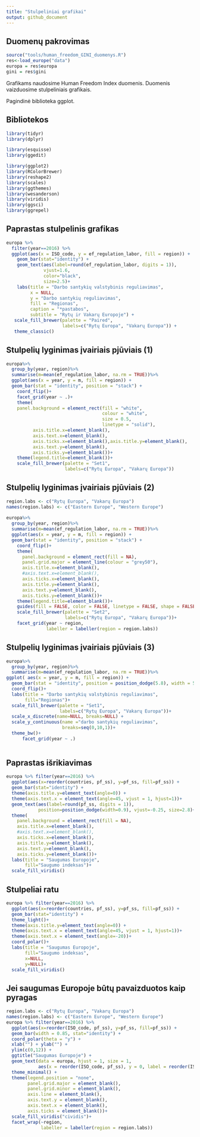 ```yaml
---
title: "Stulpeliniai grafikai"
output: github_document
---
```


## Duomenų pakrovimas

```r
source("tools/human_freedom_GINI_duomenys.R")
res<-load_europe("data")
europa = res$europa
gini = res$gini
```


Grafikams naudosime Human Freedom Index duomenis. Duomenis vaizduosime stulpeliniais grafikais.

Pagindinė biblioteka ggplot.

## Bibliotekos

```r
library(tidyr)
library(dplyr)

library(esquisse)
library(ggedit)

library(ggplot2)
library(RColorBrewer)
library(reshape2)
library(scales)
library(ggthemes)
library(wesanderson)
library(viridis)
library(ggsci)
library(ggrepel)
```


## Paprastas stulpelinis grafikas

```r
europa %>%
  filter(year==2016) %>%
  ggplot(aes(x = ISO_code, y = ef_regulation_labor, fill = region)) +
    geom_bar(stat="identity") +
    geom_text(aes(label=round(ef_regulation_labor, digits = 1)),
              vjust=1.6,
              color="black",
              size=2.5)+
    labs(title = "Darbo santykių valstybinis reguliavimas",
         x = NULL,
         y = "Darbo santykių reguliavimas",
         fill = "Regionas",
         caption = "*pastabos",
         subtitle = "Rytų ir Vakarų Europoje") +
   scale_fill_brewer(palette = "Paired",
                     labels=c("Rytų Europa", "Vakarų Europa")) +
   theme_classic()
```


## Stulpelių lyginimas įvairiais pjūviais (1)

```r

europa%>%
  group_by(year, region)%>%
  summarise(m=mean(ef_regulation_labor, na.rm = TRUE))%>%
  ggplot(aes(x = year, y = m, fill = region)) +
  geom_bar(stat = "identity", position = "stack") +
    coord_flip()+
    facet_grid(year ~ .)+
    theme(
    panel.background = element_rect(fill = "white",
                                    colour = "white",
                                    size = 0.5,
                                    linetype = "solid"), 
          axis.title.x=element_blank(),
          axis.text.x=element_blank(),
          axis.ticks.x=element_blank(),axis.title.y=element_blank(),
          axis.text.y=element_blank(),
          axis.ticks.y=element_blank())+
    theme(legend.title=element_blank())+
    scale_fill_brewer(palette = "Set1",
                      labels=c("Rytų Europa", "Vakarų Europa"))


```


## Stulpelių lyginimas įvairiais pjūviais (2)

```r
region.labs <- c("Rytų Europa", "Vakarų Europa")
names(region.labs) <- c("Eastern Europe", "Western Europe")
   
europa%>%
  group_by(year, region)%>%
  summarise(m=mean(ef_regulation_labor, na.rm = TRUE))%>%
  ggplot(aes(x = year, y = m, fill = region)) +
  geom_bar(stat = "identity", position = "stack") +
    coord_flip()+
    theme(
      panel.background = element_rect(fill = NA),
      panel.grid.major = element_line(colour = "grey50"),                            #palikti langelius fone
      axis.title.x=element_blank(),
      #axis.text.x=element_blank(),
      axis.ticks.x=element_blank(),
      axis.title.y=element_blank(),
      axis.text.y=element_blank(),
      axis.ticks.y=element_blank())+
    theme(legend.title=element_blank())+
    guides(fill = FALSE, color = FALSE, linetype = FALSE, shape = FALSE)+            #ištrinti legendas
    scale_fill_brewer(palette = "Set2",
                      labels=c("Rytų Europa", "Vakarų Europa"))+
    facet_grid(year ~ region,
               labeller = labeller(region = region.labs))

```


## Stulpelių lyginimas įvairiais pjūviais (3)

```r
europa%>%
  group_by(year, region)%>%
  summarise(m=mean(ef_regulation_labor, na.rm = TRUE))%>%
ggplot( aes(x = year, y = m, fill = region)) +
  geom_bar(stat = "identity", position = position_dodge(5.8), width = 5) +
  coord_flip()+
  labs(title = "Darbo santykių valstybinis reguliavimas",
       fill="Regionas")+
  scale_fill_brewer(palette = "Set1",
                    labels=c("Rytų Europa", "Vakarų Europa"))+
  scale_x_discrete(name=NULL, breaks=NULL) +                                          #galima ir pervadinti labels=c("a", "b", "c")
  scale_y_continuous(name ="darbo santykių reguliavimas",
                     breaks=seq(0,10,1))+
  theme_bw()+
      facet_grid(year ~ .)
  

```


## Paprastas išrikiavimas

```r
europa %>% filter(year==2016) %>%
  ggplot(aes(x=reorder(countries, pf_ss), y=pf_ss, fill=pf_ss)) +
  geom_bar(stat="identity") +
  theme(axis.title.y=element_text(angle=0)) +
  theme(axis.text.x = element_text(angle=45, vjust = 1, hjust=1))+
  geom_text(aes(label=round(pf_ss, digits = 1)),
            position=position_dodge(width=0.9), vjust=-0.25, size=2.8)+
  theme(
    panel.background = element_rect(fill = NA),
    axis.title.x=element_blank(),
    #axis.text.x=element_blank(),
    axis.ticks.x=element_blank(),
    axis.title.y=element_blank(),
    axis.text.y=element_blank(),
    axis.ticks.y=element_blank())+
  labs(title = "Saugumas Europoje",
       fill="Saugumo indeksas")+
  scale_fill_viridis()

```

## Stulpeliai ratu

```r
europa %>% filter(year==2016) %>%
  ggplot(aes(x=reorder(countries, pf_ss), y=pf_ss, fill=pf_ss)) +
  geom_bar(stat="identity") +
  theme_light()+
  theme(axis.title.y=element_text(angle=0)) + 
  theme(axis.text.x = element_text(angle=45, vjust = 1, hjust=1))+
  theme(axis.text.x = element_text(angle=-20))+
  coord_polar()+
  labs(title = "Saugumas Europoje",
       fill="Saugumo indeksas",
       x=NULL,
       y=NULL)+
  scale_fill_viridis()

```


## Jei saugumas Europoje būtų pavaizduotos kaip pyragas

```r
region.labs <- c("Rytų Europa", "Vakarų Europa")                      
names(region.labs) <- c("Eastern Europe", "Western Europe")
europa %>% filter(year==2016) %>%
  ggplot(aes(x=reorder(ISO_code, pf_ss), y=pf_ss, fill=pf_ss)) + 
  geom_bar(width = 0.85, stat="identity") + 
  coord_polar(theta = "y") +
  xlab("") + ylab("") +
  ylim(c(0,12)) +                                                                      #keicia apskritimo dydi
  ggtitle("Saugumas Europoje") +
  geom_text(data = europa, hjust = 1, size = 1,
            aes(x = reorder(ISO_code, pf_ss), y = 0, label = reorder(ISO_code, pf_ss))) +
  theme_minimal() +
  theme(legend.position = "none",
        panel.grid.major = element_blank(),
        panel.grid.minor = element_blank(),
        axis.line = element_blank(),
        axis.text.y = element_blank(),
        axis.text.x = element_blank(),
        axis.ticks = element_blank())+
  scale_fill_viridis("cividis")+
  facet_wrap(~region,
             labeller = labeller(region = region.labs))

```


